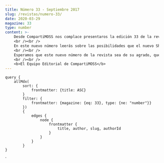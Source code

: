 ```yaml
---
title: Número 33 - Septiembre 2017
slug: /revistas/numero-33/
date: 2020-03-29
magazine: 33
type: number
content: >-
    ​​​​​​​​​​​​​​​​​​​​Desde CompartiMOSS nos complace presentaros la edición 33 de la revista de referencia de habla hispana de tecnologías Microsoft en la que, de nuevo, y gracias al gran trabajo de nuestros autores, contamos con grandes artículos en los que nuestros lectores podrán seguir profundizando y afianzando sus conocimientos en torno a Office 365, Azure, SharePoint o PowerApps.
    <br /><br />
    En este nuevo número leerás sobre las posibilidades que el nuevo SharePoint Framework, en constante evolución, proporciona al desarrollo sobre SharePoint Online, conocer más detalles de la creación de Aplicaciones de Negocio con PowerApps y Microsoft Flow o comenzar, si no lo has hecho ya, su viaje hacía el interesante mundo de la seguridad y protección de la información con Azure Information Protection. Por supuesto, Azure sigue estando en el foco de atención de CompartiMOSS y podrá seguir aprendiendo como se integra con SharePoint o las posibilidades de almacenamiento de información para aplicaciones a través de CosmosDB. Finalmente, no te pierdas los artículos sobre como estar al día con los cambios de Office 365, Power BI Premium y como crear un traductor para Skype for Business haciendo uso de Microsoft Cognitive Services.
    <br /><br />
    Esperamos que este nuevo número de la revista sea de su agrado, que disfrutes de su lectura como lo hemos hecho los editores y que sea una de sus referencias de contenidos y conocimientos de tecnologías de Microsoft. Desde el Equipo Editorial de CompartiMOSS junto con nuestros autores, comenzaremos a trabajar en el número 34 de la revista que verá la luz en diciembre de este año y supondrá la antesala al décimo aniversario de la revista.    
    <br /><br />
    <b>El Equipo Editorial de CompartiMOSS​​​​​​​​</b>
---
```



<NumberHeader frontmatter={props.pageContext.frontmatter} />

<ViewArticles articles={props.data.allMdx} title="Índice" />

<ViewPartners />

    query {
        allMdx(    
            sort: {
                frontmatter: {title: ASC}
            }
            filter: {
                frontmatter: {magazine: {eq: 33}, type: {ne: "number"}}
            }) 
            {
                edges {
                    node {
                        frontmatter {
                            title, author, slug, authorId
                        }      
                    }
                }
            }
    }
`
